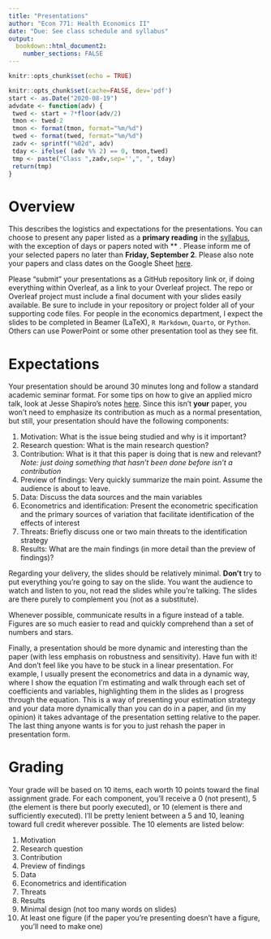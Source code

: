 ```yaml
---
title: "Presentations"
author: "Econ 771: Health Economics II"
date: "Due: See class schedule and syllabus"
output: 
  bookdown::html_document2:
    number_sections: FALSE
---
```


```r
knitr::opts_chunk$set(echo = TRUE)
```


```r
knitr::opts_chunk$set(cache=FALSE, dev='pdf')
start <- as.Date("2020-08-19")
advdate <- function(adv) {
 twed <- start + 7*floor(adv/2)
 tmon <- twed-2
 tmon <- format(tmon, format="%m/%d")
 twed <- format(twed, format="%m/%d")
 zadv <- sprintf("%02d", adv)
 tday <- ifelse( (adv %% 2) == 0, tmon,twed)
 tmp <- paste("Class ",zadv,sep='',", ", tday)
 return(tmp)
}
```


# Overview
This describes the logistics and expectations for the presentations. You can choose to present any paper listed as a **primary reading** in the [syllabus](syllabus/syllabus-771.pdf), with the exception of days or papers noted with ** . Please inform me of your selected papers no later than **Friday, September 2**. Please also note your papers and class dates on the Google Sheet [here](https://docs.google.com/spreadsheets/d/1d6IVg-khbreLKobiczNwEOT9gjPNNykrFEtc2rXdJ4I/edit?usp=sharing).

Please "submit" your presentations as a GitHub repository link or, if doing everything within Overleaf, as a link to your Overleaf project. The repo or Overleaf project must include a final document with your slides easily available. Be sure to include in your repository or project folder all of your supporting code files. For people in the economics department, I expect the slides to be completed in Beamer (LaTeX), `R Markdown`, `Quarto`, or `Python`. Others can use PowerPoint or some other presentation tool as they see fit.

# Expectations
Your presentation should be around 30 minutes long and follow a standard academic seminar format. For some tips on how to give an applied micro talk, look at Jesse Shapiro's notes [here](https://www.brown.edu/Research/Shapiro/pdfs/applied_micro_slides.pdf). Since this isn't **your** paper, you won't need to emphasize its contribution as much as a normal presentation, but still, your presentation should have the following components:

1. Motivation: What is the issue being studied and why is it important?
2. Research question: What is the main research question?
3. Contribution: What is it that this paper is doing that is new and relevant? *Note: just doing something that hasn't been done before isn't a contribution*
4. Preview of findings: Very quickly summarize the main point. Assume the audience is about to leave.
5. Data: Discuss the data sources and the main variables
6. Econometrics and identification: Present the econometric specification and the primary sources of variation that facilitate identification of the effects of interest
7. Threats: Briefly discuss one or two main threats to the identification strategy
8. Results: What are the main findings (in more detail than the preview of findings)?

Regarding your delivery, the slides should be relatively minimal. **Don't** try to put everything you're going to say on the slide. You want the audience to watch and listen to you, not read the slides while you're talking. The slides are there purely to complement you (not as a substitute).

Whenever possible, communicate results in a figure instead of a table. Figures are so much easier to read and quickly comprehend than a set of numbers and stars.

Finally, a presentation should be more dynamic and interesting than the paper (with less emphasis on robustness and sensitivity). Have fun with it! And don't feel like you have to be stuck in a linear presentation. For example, I usually present the econometrics and data in a dynamic way, where I show the equation I'm estimating and walk through each set of coefficients and variables, highlighting them in the slides as I progress through the equation. This is a way of presenting your estimation strategy and your data more dynamically than you can do in a paper, and (in my opinion) it takes advantage of the presentation setting relative to the paper. The last thing anyone wants is for you to just rehash the paper in presentation form.


# Grading
Your grade will be based on 10 items, each worth 10 points toward the final assignment grade. For each component, you'll receive a 0 (not present), 5 (the element is there but poorly executed), or 10 (element is there and sufficiently executed). I'll be pretty lenient between a 5 and 10, leaning toward full credit wherever possible. The 10 elements are listed below:

1. Motivation
2. Research question
3. Contribution
4. Preview of findings
5. Data
6. Econometrics and identification
7. Threats
8. Results
9. Minimal design (not too many words on slides)
10. At least one figure (if the paper you're presenting doesn't have a figure, you'll need to make one)